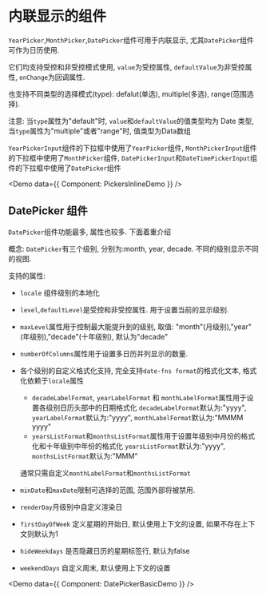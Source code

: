 
# 内联显示的组件

`YearPicker`,`MonthPicker`,`DatePicker`组件可用于内联显示, 尤其`DatePicker`组件可作为日历使用.

它们均支持受控和非受控模式使用, `value`为受控属性, `defaultValue`为非受控属性, `onChange`为回调属性.

也支持不同类型的选择模式(type): defalut(单选), multiple(多选), range(范围选择).

注意: 当`type`属性为"default"时, `value`和`defaultValue`的值类型均为 Date 类型, 当`type`属性为"multiple"或者"range"时, 值类型为Data数组

`YearPickerInput`组件的下拉框中使用了`YearPicker`组件, `MonthPickerInput`组件的下拉框中使用了`MonthPicker`组件, `DatePickerInput`和`DateTimePickerInput`组件的下拉框中使用了`DatePicker`组件

<Demo data={{ Component: PickersInlineDemo }} />

## DatePicker 组件

`DatePicker`组件功能最多, 属性也较多. 下面着重介绍

概念: `DatePicker`有三个级别, 分别为:month, year, decade. 不同的级别显示不同的视图.

支持的属性:

- `locale` 组件级别的本地化
- `level`,`defaultLevel`是受控和非受控属性. 用于设置当前的显示级别.
- `maxLevel`属性用于控制最大能提升到的级别, 取值: "month"(月级别),"year"(年级别),"decade"(十年级别), 默认为"decade"
- `numberOfColumns`属性用于设置多日历并列显示的数量.
- 各个级别的自定义格式化支持, 完全支持`date-fns format`的格式化文本, 格式化依赖于`locale`属性

  - `decadeLabelFormat`, `yearLabelFormat` 和 `monthLabelFormat`属性用于设置各级别日历头部中的日期格式化
    `decadeLabelFormat`默认为:"yyyy", `yearLabelFormat`默认为:"yyyy", `monthLabelFormat`默认为:"MMMM yyyy"
  - `yearsListFormat`和`monthsListFormat`属性用于设置年级别中月份的格式化和十年级别中年份的格式化
    `yearsListFormat`默认为:"yyyy", `monthsListFormat`默认为:"MMM"

  通常只需自定义`monthLabelFormat`和`monthsListFormat`

- `minDate`和`maxDate`限制可选择的范围, 范围外部将被禁用.
- `renderDay`月级别中自定义渲染日
- `firstDayOfWeek` 定义星期的开始日, 默认使用上下文的设置, 如果不存在上下文则默认为1
- `hideWeekdays` 是否隐藏日历的星期标签行, 默认为false
- `weekendDays` 自定义周末, 默认使用上下文的设置

<Demo data={{ Component: DatePickerBasicDemo }} />
